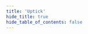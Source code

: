 ```yaml
---
title: 'Uptick'
hide_title: true
hide_table_of_contents: false
---
```



<ChainLayout>
  <ChainHero
    name="Uptick"
    iconUrl="img/uptick-icon.svg"
    bgColor="#7600F3"
    scope="mainnet"
    chainId="uptick_117-1"
    nodeVersion="v0.2.19"
    token=""
    stakeUrl=""
    restakeUrl=""
    websiteUrl="https://www.uptickproject.com/"
    githubUrl="https://github.com/UptickNetwork"
    xUrl="https://twitter.com/Uptickproject"
    discordUrl="https://discord.com/invite/teqX78VZUV"
  />

  <ProductLinks
    appUrl=""
    appImageUrl="img/products/"
    explorerUrl=""
    explorerImageUrl="img/products/"
    faucetUrl=""
  />

  <ToolsGrid
    chainName="uptick"
    scope="mainnet"
    showInstall={true}
    showUpgrade={true}
    showGenesis={true}
    showCli={true}
    showEndpoints={true}
    showStateSync={true}
    showSnapshot={true}
    showLivePeers={true}
    showSeed={true}
    showAddressBook={true}
    showExplorersList={false}
    showPublicEndpoints={false}
    showUsefulTools={false}
    showUpgradeWatcher={false}
  />

</ChainLayout>
